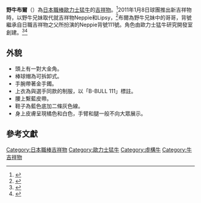 {{noteTA
|1=zh-hans:野牛布尔; zh-hant:野牛布爾; zh-tw:猛牛布爾
}}
{{Infobox baseball player
|name          = バファローブル / Buffallo BULL
|team          = 歐力士野牛
|position      = 吉祥物
|number        = 111
|bats          = 不明
|throws        = 右
|birth_place   = {{JPN}}
|debutdate     = 2月27日
|debutyear     = 2011年
|debutteam     = 歐力士野牛
|teams=<nowiki></nowiki> 
*[[歐力士野牛|歐力士野牛]]（2011年－）
|awards=<nowiki></nowiki>
}}
'''野牛布爾'''（{{jpn|j=バファローブル|hg=|rm=Buffallo BULL|f=y}}）為[[日本職棒|日本職棒]][[歐力士猛牛|歐力士猛牛]]的[[吉祥物|吉祥物]]。<ref>{{cite news |author= |title= 歐力士猛牛兄妹搶人氣　軟銀哈利鷹家族超龐大|newspaper= [[ETtoday運動雲|ETtoday運動雲]]|date= 2018-02-15|url= https://sports.ettoday.net/news/1114906 |accessdate=2020-10-02}}</ref>2011年1月8日球團推出新吉祥物時，以野牛兄妹取代就吉祥物Neppie和Lipsy，<ref>{{cite news|author1=|title=日本職棒 12 球團吉祥物～★☆|url=https://news.gamme.com.tw/225415|accessdate=2020-09-08|agency=|date=2011-12-07|language=zh|archive-date=2016-10-07|archive-url=https://web.archive.org/web/20161007150307/http://news.gamme.com.tw/225415|dead-url=no}}</ref>布爾為野牛兄妹中的哥哥，背號繼承自日職吉祥物之父{{tsl|ja|島野修|島野修}}所扮演的Neppie背號111號。角色由歐力士猛牛研究開發室創建。<ref>{{Cite web |url=http://www.buffaloes.co.jp/news/detail/1459.html |title=存档副本 |access-date=2020-09-11 |archive-date=2016-03-04 |archive-url=https://web.archive.org/web/20160304132859/http://www.buffaloes.co.jp/news/detail/1459.html |dead-url=no }}</ref><ref>{{cite web |url=http://orix.buffaloes.co.jp/expansion/hakase/outline/ |title=アーカイブされたコピー |accessdate=2011年1月26日 |archiveurl=https://web.archive.org/web/20110112015151/http://orix.buffaloes.co.jp/expansion/hakase/outline/ |archivedate=2011年1月12日 |deadurldate=2017年9月 }}</ref>

== 外貌 ==
* 頭上有一對大金角。
* 棒球帽為可拆卸式。
* 手腕帶著金手鐲。
* 上衣為與選手同款的制服，以「B-BULL 111」標註。
* 腰上繫藍皮帶。
* 鞋子為藍色底加二條灰色線。
* 身上皮膚呈現橘色和白色，手臂和腿一般不向大眾展示。

== 參考文獻 ==
{{reflist}}

{{DEFAULTSORT:Buffalo BULL}}
[[Category:日本職棒吉祥物|Category:日本職棒吉祥物]]
[[Category:歐力士猛牛|Category:歐力士猛牛]]
[[Category:虛構牛|Category:虛構牛]]
[[Category:牛吉祥物|Category:牛吉祥物]]
{{日本職棒吉祥物}}